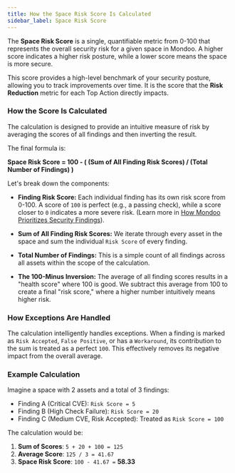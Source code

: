 ```yaml
---
title: How the Space Risk Score Is Calculated
sidebar_label: Space Risk Score
---
```


The **Space Risk Score** is a single, quantifiable metric from 0-100 that represents the overall security risk for a given space in Mondoo. A higher score indicates a higher risk posture, while a lower score means the space is more secure.

This score provides a high-level benchmark of your security posture, allowing you to track improvements over time. It is the score that the **Risk Reduction** metric for each Top Action directly impacts.

### How the Score Is Calculated

The calculation is designed to provide an intuitive measure of risk by averaging the scores of all findings and then inverting the result.

The final formula is:

**Space Risk Score = 100 - ( (Sum of All Finding Risk Scores) / (Total Number of Findings) )**

Let's break down the components:

- **Finding Risk Score:** Each individual finding has its own risk score from 0-100. A score of `100` is perfect (e.g., a passing check), while a score closer to `0` indicates a more severe risk. (Learn more in [How Mondoo Prioritizes Security Findings](../findings.mdx)).

- **Sum of All Finding Risk Scores:** We iterate through every asset in the space and sum the individual `Risk Score` of every finding.

- **Total Number of Findings:** This is a simple count of all findings across all assets within the scope of the calculation.

- **The 100-Minus Inversion:** The average of all finding scores results in a "health score" where 100 is good. We subtract this average from 100 to create a final "risk score," where a higher number intuitively means higher risk.

### How Exceptions Are Handled

The calculation intelligently handles exceptions. When a finding is marked as `Risk Accepted`, `False Positive`, or has a `Workaround`, its contribution to the sum is treated as a perfect `100`. This effectively removes its negative impact from the overall average.

### Example Calculation

Imagine a space with 2 assets and a total of 3 findings:

- Finding A (Critical CVE): `Risk Score = 5`
- Finding B (High Check Failure): `Risk Score = 20`
- Finding C (Medium CVE, Risk Accepted): Treated as `Risk Score = 100`

The calculation would be:

1.  **Sum of Scores**: `5 + 20 + 100 = 125`
2.  **Average Score**: `125 / 3 = 41.67`
3.  **Space Risk Score**: `100 - 41.67 =` **58.33**
